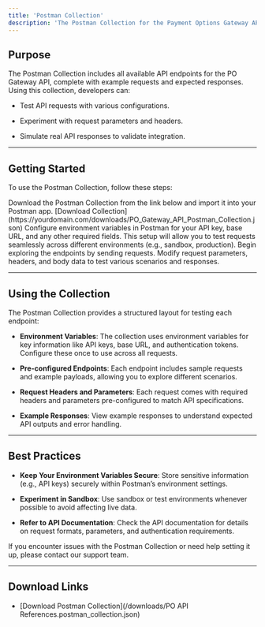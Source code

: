 ```yaml
---
title: 'Postman Collection'
description: 'The Postman Collection for the Payment Options Gateway API provides a comprehensive set of pre-configured API requests that simplify testing and integration. This collection allows developers to explore and interact with the API endpoints, making it easier to understand and implement API calls.'
---
```


## **Purpose**

The Postman Collection includes all available API endpoints for the PO Gateway API, complete with example requests and expected responses. Using this collection, developers can:

* Test API requests with various configurations.

* Experiment with request parameters and headers.

* Simulate real API responses to validate integration.

***

## **Getting Started**

To use the Postman Collection, follow these steps:

<Steps>
  <Step title="Download the Postman Collection">
    Download the Postman Collection from the link below and import it into your Postman app.
    [Download Collection](https://yourdomain.com/downloads/PO_Gateway_API_Postman_Collection.json)
  </Step>

  <Step title="Set Environment Variables">
    Configure environment variables in Postman for your API key, base URL, and any other required fields. This setup will allow you to test requests seamlessly across different environments (e.g., sandbox, production).
  </Step>

  <Step title="Start Testing">
    Begin exploring the endpoints by sending requests. Modify request parameters, headers, and body data to test various scenarios and responses.
  </Step>
</Steps>

***

## **Using the Collection**

The Postman Collection provides a structured layout for testing each endpoint:

* **Environment Variables**: The collection uses environment variables for key information like API keys, base URL, and authentication tokens. Configure these once to use across all requests.

* **Pre-configured Endpoints**: Each endpoint includes sample requests and example payloads, allowing you to explore different scenarios.

* **Request Headers and Parameters**: Each request comes with required headers and parameters pre-configured to match API specifications.

* **Example Responses**: View example responses to understand expected API outputs and error handling.

***

## **Best Practices**

* **Keep Your Environment Variables Secure**: Store sensitive information (e.g., API keys) securely within Postman’s environment settings.

* **Experiment in Sandbox**: Use sandbox or test environments whenever possible to avoid affecting live data.

* **Refer to API Documentation**: Check the API documentation for details on request formats, parameters, and authentication requirements.

<Card title="Need Help?" icon="life-ring" href="/support/contact">
  If you encounter issues with the Postman Collection or need help setting it up, please contact our support team.
</Card>

***

## **Download Links**

* [Download Postman Collection](/downloads/PO API References.postman_collection.json)